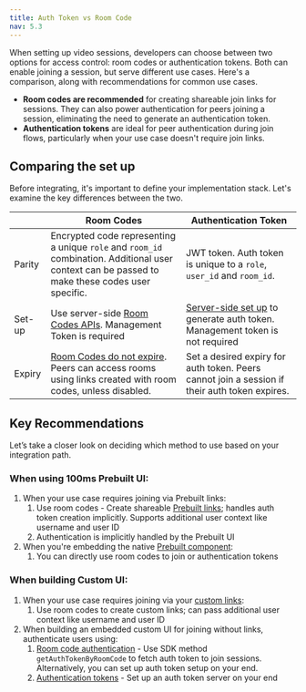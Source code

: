 ```yaml
---
title: Auth Token vs Room Code
nav: 5.3
---
```


When setting up video sessions, developers can choose between two options for access control: room codes or authentication tokens. Both can enable joining a session, but serve different use cases. Here's a comparison, along with recommendations for common use cases.


- **Room codes are recommended** for creating shareable join links for sessions. They can also power authentication for peers joining a session, eliminating the need to generate an authentication token.
- **Authentication tokens** are ideal for peer authentication during join flows, particularly when your use case doesn't require join links.


## Comparing the set up
Before integrating, it's important to define your implementation stack. Let's examine the key differences between the two.


|  | Room Codes | Authentication Token |
| --- | --- | --- |
| Parity | Encrypted code representing a unique `role` and `room_id` combination. Additional user context can be passed to make these codes user specific. | JWT token. Auth token is unique to a `role`, `user_id` and `room_id`. |
| Set-up | Use server-side [Room Codes APIs](https://www.100ms.live/docs/server-side/v2/api-reference/room-codes/create-room-code-api). Management Token is required | [Server-side set up](https://www.100ms.live/docs/get-started/v2/get-started/security-and-tokens#set-up-your-token-server) to generate auth token. Management token is not required |
| Expiry | [Room Codes do not expire](https://www.100ms.live/docs/prebuilt/v2/prebuilt/room-codes/overview#room-codes-do-not-expire). Peers can access rooms using links created with room codes, unless disabled.  | Set a desired expiry for auth token. Peers cannot join a session if their auth token expires. |

## Key Recommendations

Let’s take a closer look on deciding which method to use based on your integration path.

### When using 100ms Prebuilt UI:

1. When your use case requires joining via Prebuilt links:
    1. Use room codes - Create shareable [Prebuilt links](https://www.100ms.live/docs/prebuilt/v2/prebuilt/quickstart#prebuilt-links); handles auth token creation implicitly. Supports additional user context like username and user ID
    2. Authentication is implicitly handled by the Prebuilt UI
2. When you're embedding the native [Prebuilt component](https://www.100ms.live/docs/prebuilt/v2/prebuilt/quickstart#embed-as-component):
    1. You can directly use room codes to join or authentication tokens
    

### When building Custom UI:

1. When your use case requires joining via your [custom links](https://www.100ms.live/docs/prebuilt/v2/prebuilt/room-codes/room-links#custom-domain-room-links):
    1. Use room codes to create custom links; can pass additional user context like username and user ID
2. When building an embedded custom UI for joining without links, authenticate users using:
    1. [Room code authentication](https://www.100ms.live/docs/prebuilt/v2/prebuilt/room-codes/room-code-auth#join-rooms-with-room-codes-for-custom-ui) - Use SDK method `getAuthTokenByRoomCode` to fetch auth token to join sessions. Alternatively, you can set up auth token setup on your end.
    2. [Authentication tokens](https://www.100ms.live/docs/get-started/v2/get-started/security-and-tokens#auth-token-for-client-sdks) - Set up an auth token server on your end
